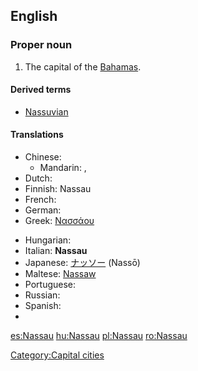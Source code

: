 {{wikipedia}}
==English==

===Proper noun===
{{en-proper noun}}

# The capital of the [[Bahamas]].

====Derived terms====
* [[Nassuvian]]

====Translations====
{{trans-top|capital of the Bahamas}}
* Chinese:
** Mandarin: {{t|zh|拿騷|sc=Hani}}, {{t|zh|拿骚|tr=Násāo|sc=Hani}}
* Dutch: {{t|nl|Nassau}}
* Finnish: Nassau
* French: {{t-|fr|Nassau}}
* German: {{t|de|Nassau}}
* Greek: [[Νασσάου]]
{{trans-mid}}
* Hungarian: {{t|hu|Nassau}}
* Italian: '''Nassau''' {{f}}
* Japanese: [[ナッソー]] (Nassō)
* Maltese: [[Nassaw]]
* Portuguese: {{t|pt|Nassau}}
* Russian: {{t|ru|Нассау|tr=Nassáu|sc=Cyrl}}
* Spanish: {{t|es|Nassau}}
* {{trreq|Thai}}
{{trans-bottom}}

{{anagrams:en/aanssu}}

[[Category:Capital cities]]

[[es:Nassau]]
[[hu:Nassau]]
[[pl:Nassau]]
[[ro:Nassau]]